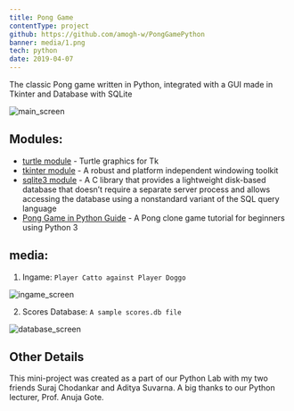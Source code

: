 ```yaml
---
title: Pong Game
contentType: project
github: https://github.com/amogh-w/PongGamePython
banner: media/1.png
tech: python
date: 2019-04-07
---
```


The classic Pong game written in Python, integrated with a GUI made in Tkinter and Database with SQLite

![](media/1.png "main_screen")

## Modules:

- [turtle module](https://docs.python.org/3.0/library/turtle.html) - Turtle graphics for Tk
- [tkinter module](https://docs.python.org/3/library/tk.html) - A robust and platform independent windowing toolkit
- [sqlite3 module](https://docs.python.org/3/library/sqlite3.html) - A C library that provides a lightweight disk-based database that doesn’t require a separate server process and allows accessing the database using a nonstandard variant of the SQL query language
- [Pong Game in Python Guide](https://www.youtube.com/watch?v=C6jJg9Zan7w) - A Pong clone game tutorial for beginners using Python 3

## media:

1. Ingame: `Player Catto against Player Doggo`

![](media/2.png "ingame_screen")

2. Scores Database: `A sample scores.db file`

![](media/3.png "database_screen")

## Other Details

This mini-project was created as a part of our Python Lab with my two friends Suraj Chodankar and Aditya Suvarna. A big thanks to our Python lecturer, Prof. Anuja Gote.
